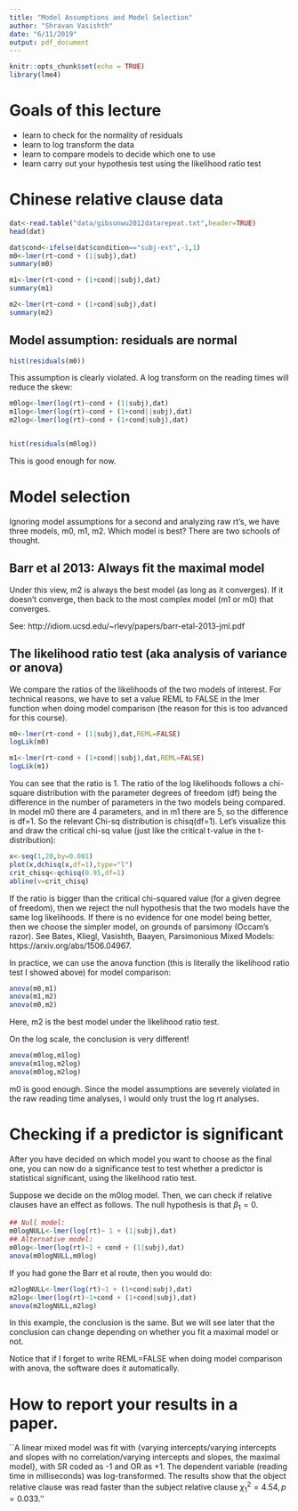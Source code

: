```yaml
---
title: "Model Assumptions and Model Selection"
author: "Shravan Vasishth"
date: "6/11/2019"
output: pdf_document
---
```


```r
knitr::opts_chunk$set(echo = TRUE)
library(lme4)
```

# Goals of this lecture

  - learn to check for the normality of residuals
  - learn to log transform the data
  - learn to compare models to decide which one to use
  - learn carry out your hypothesis test using the likelihood ratio test

# Chinese relative clause data 

```r
dat<-read.table("data/gibsonwu2012datarepeat.txt",header=TRUE)
head(dat)
```

```r
dat$cond<-ifelse(dat$condition=="subj-ext",-1,1)
m0<-lmer(rt~cond + (1|subj),dat)
summary(m0)

m1<-lmer(rt~cond + (1+cond||subj),dat)
summary(m1)

m2<-lmer(rt~cond + (1+cond|subj),dat)
summary(m2)
```

## Model assumption: residuals are normal

```r
hist(residuals(m0))
```

This assumption is clearly violated. A log transform on the reading times will reduce the skew:


```r
m0log<-lmer(log(rt)~cond + (1|subj),dat)
m1log<-lmer(log(rt)~cond + (1+cond||subj),dat)
m2log<-lmer(log(rt)~cond + (1+cond|subj),dat)


hist(residuals(m0log))
```

This is good enough for now.

# Model selection

Ignoring model assumptions for a second and analyzing raw rt's, we have three models, m0, m1, m2. Which model is best? There are two schools of thought.

## Barr et al 2013: Always fit the maximal model

Under this view, m2 is always the best model (as long as it converges). If it doesn't converge, then back to the most complex model (m1 or m0) that converges.

See: http://idiom.ucsd.edu/~rlevy/papers/barr-etal-2013-jml.pdf

## The likelihood ratio test (aka analysis of variance or anova)

We compare the ratios of the likelihoods of the two models of interest. For technical reasons, we have to set a value REML to FALSE in the lmer function when doing model comparison (the reason for this is too advanced for this course).


```r
m0<-lmer(rt~cond + (1|subj),dat,REML=FALSE)
logLik(m0)

m1<-lmer(rt~cond + (1+cond||subj),dat,REML=FALSE)
logLik(m1)
```

You can see that the ratio is 1. The ratio of the log likelihoods follows a chi-square distribution with the parameter degrees of freedom (df) being the difference in the number of parameters in the two models being compared. In model m0 there are 4 parameters, and in m1 there are 5, so the difference is df=1. So the relevant Chi-sq distribution is chisq(df=1). Let's visualize this and draw the critical chi-sq value (just like the critical t-value in the t-distribution):

```r
x<-seq(1,20,by=0.001)
plot(x,dchisq(x,df=1),type="l")
crit_chisq<-qchisq(0.95,df=1)
abline(v=crit_chisq)
```

If the ratio is bigger than the critical chi-squared value (for a given degree of freedom), then we reject the null hypothesis that the two models have the same log likelihoods. If there is no evidence for one model being better, then we choose the simpler model, on grounds of parsimony (Occam's razor). See Bates, Kliegl, Vasishth, Baayen, Parsimonious Mixed Models: https://arxiv.org/abs/1506.04967.

In practice, we can use the anova function (this is literally the likelihood ratio test I showed above) for model comparison:

```r
anova(m0,m1)
anova(m1,m2)
anova(m0,m2)
```

Here, m2 is the best model under the likelihood ratio test.

On the log scale, the conclusion is very different!

```r
anova(m0log,m1log)
anova(m1log,m2log)
anova(m0log,m2log)
```

m0 is good enough. Since the model assumptions are severely violated in the raw reading time analyses, I would only trust the log rt analyses.


# Checking if a predictor is significant

After you have decided on which model you want to choose as the final one, 
you can now do a significance test to test whether a predictor is statistical significant, using the likelihood ratio test.

Suppose we decide on the m0log model. Then, we can check if relative clauses have an effect as follows. The null hypothesis is that $\beta_1 = 0$.


```r
## Null model:
m0logNULL<-lmer(log(rt)~ 1 + (1|subj),dat)
## Alternative model:
m0log<-lmer(log(rt)~1 + cond + (1|subj),dat)
anova(m0logNULL,m0log)

```

If you had gone the Barr et al route, then you would do:


```r
m2logNULL<-lmer(log(rt)~1 + (1+cond|subj),dat)
m2log<-lmer(log(rt)~1+cond + (1+cond|subj),dat)
anova(m2logNULL,m2log)
```

In this example, the conclusion is the same. But we will see later that the conclusion can change depending on whether you fit a maximal model or not.

Notice that if I forget to write REML=FALSE when doing model comparison with anova, the software does it automatically. 

# How to report your results in a paper.

``A linear mixed model was fit with \{varying intercepts/varying intercepts and slopes with no correlation/varying intercepts and slopes, the maximal model\}, with SR coded as -1 and OR as +1. The dependent variable (reading time in milliseconds) was log-transformed. The results show that the object relative clause was read faster than the subject relative clause $\chi_1^2=4.54, p=0.033$.'' 



